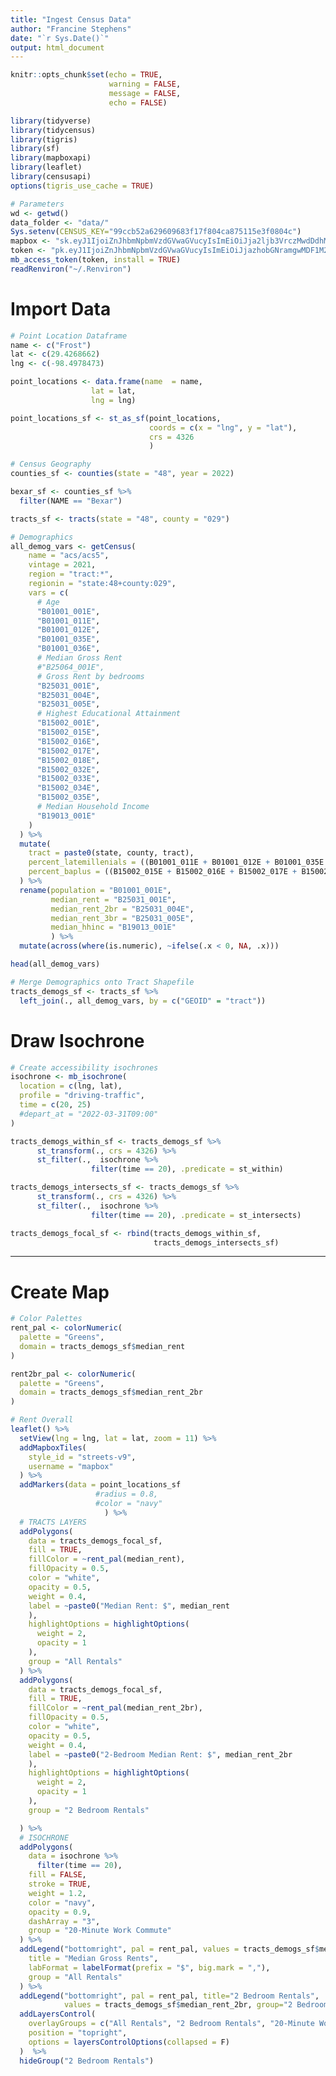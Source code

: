 ```yaml
---
title: "Ingest Census Data"
author: "Francine Stephens"
date: "`r Sys.Date()`"
output: html_document
---
```


```r
knitr::opts_chunk$set(echo = TRUE, 
                      warning = FALSE, 
                      message = FALSE,
                      echo = FALSE)

library(tidyverse)
library(tidycensus)
library(tigris)
library(sf)
library(mapboxapi)
library(leaflet)
library(censusapi)
options(tigris_use_cache = TRUE)

# Parameters
wd <- getwd()
data_folder <- "data/"
Sys.setenv(CENSUS_KEY="99ccb52a629609683f17f804ca875115e3f0804c")
mapbox <- "sk.eyJ1IjoiZnJhbmNpbmVzdGVwaGVucyIsImEiOiJja2ljb3VrczMwdDdhMnhsNjA4Yjh1c2h1In0.WJjq6TysT6zZZnaxsN0s5g"
token <- "pk.eyJ1IjoiZnJhbmNpbmVzdGVwaGVucyIsImEiOiJjazhobGNramgwMDF1M2Zsa2tieHV2eDF1In0.60HwmeTBd_q8TY5yAA0kZw"
mb_access_token(token, install = TRUE)
readRenviron("~/.Renviron")
```



# Import Data
```r
# Point Location Dataframe
name <- c("Frost")
lat <- c(29.4268662)
lng <- c(-98.4978473)

point_locations <- data.frame(name  = name,
                  lat = lat,
                  lng = lng)

point_locations_sf <- st_as_sf(point_locations, 
                               coords = c(x = "lng", y = "lat"), 
                               crs = 4326
                               )
```


```r
# Census Geography
counties_sf <- counties(state = "48", year = 2022)

bexar_sf <- counties_sf %>% 
  filter(NAME == "Bexar")

tracts_sf <- tracts(state = "48", county = "029")

```

```r
# Demographics
all_demog_vars <- getCensus(
    name = "acs/acs5",
    vintage = 2021,
    region = "tract:*",
    regionin = "state:48+county:029",
    vars = c(
      # Age
      "B01001_001E",
      "B01001_011E",
      "B01001_012E",
      "B01001_035E",
      "B01001_036E",
      # Median Gross Rent
      #"B25064_001E",
      # Gross Rent by bedrooms 
      "B25031_001E",
      "B25031_004E",
      "B25031_005E",
      # Highest Educational Attainment
      "B15002_001E",
      "B15002_015E",
      "B15002_016E",
      "B15002_017E",
      "B15002_018E",
      "B15002_032E",
      "B15002_033E",
      "B15002_034E",
      "B15002_035E",
      # Median Household Income
      "B19013_001E"
    )
  ) %>%
  mutate(
    tract = paste0(state, county, tract),
    percent_latemillenials = ((B01001_011E + B01001_012E + B01001_035E + B01001_036E) / B01001_001E) * 100,
    percent_baplus = ((B15002_015E + B15002_016E + B15002_017E + B15002_018E + B15002_032E + B15002_033E + B15002_034E + B15002_035E) / B15002_001E) * 100
  ) %>% 
  rename(population = "B01001_001E",
         median_rent = "B25031_001E",
         median_rent_2br = "B25031_004E",
         median_rent_3br = "B25031_005E",
         median_hhinc = "B19013_001E"
         ) %>% 
  mutate(across(where(is.numeric), ~ifelse(.x < 0, NA, .x)))

head(all_demog_vars)

# Merge Demographics onto Tract Shapefile
tracts_demogs_sf <- tracts_sf %>% 
  left_join(., all_demog_vars, by = c("GEOID" = "tract"))
```


# Draw Isochrone
```r

# Create accessibility isochrones
isochrone <- mb_isochrone(
  location = c(lng, lat),
  profile = "driving-traffic",
  time = c(20, 25)
  #depart_at = "2022-03-31T09:00"
)
```

```r

tracts_demogs_within_sf <- tracts_demogs_sf %>% 
      st_transform(., crs = 4326) %>% 
      st_filter(.,  isochrone %>% 
                  filter(time == 20), .predicate = st_within)

tracts_demogs_intersects_sf <- tracts_demogs_sf %>% 
      st_transform(., crs = 4326) %>% 
      st_filter(.,  isochrone %>% 
                  filter(time == 20), .predicate = st_intersects)

tracts_demogs_focal_sf <- rbind(tracts_demogs_within_sf, 
                                tracts_demogs_intersects_sf)
```



------

# Create Map
```r
# Color Palettes
rent_pal <- colorNumeric(
  palette = "Greens",
  domain = tracts_demogs_sf$median_rent
)

rent2br_pal <- colorNumeric(
  palette = "Greens",
  domain = tracts_demogs_sf$median_rent_2br
)


```

```r
# Rent Overall
leaflet() %>% 
  setView(lng = lng, lat = lat, zoom = 11) %>%
  addMapboxTiles(
    style_id = "streets-v9",
    username = "mapbox"
  ) %>%
  addMarkers(data = point_locations_sf
                   #radius = 0.8,
                   #color = "navy"
                     ) %>% 
  # TRACTS LAYERS
  addPolygons(
    data = tracts_demogs_focal_sf,
    fill = TRUE,
    fillColor = ~rent_pal(median_rent),
    fillOpacity = 0.5,
    color = "white",
    opacity = 0.5, 
    weight = 0.4,
    label = ~paste0("Median Rent: $", median_rent 
    ),
    highlightOptions = highlightOptions(
      weight = 2,
      opacity = 1
    ),
    group = "All Rentals"
  ) %>%
  addPolygons(
    data = tracts_demogs_focal_sf,
    fill = TRUE,
    fillColor = ~rent_pal(median_rent_2br),
    fillOpacity = 0.5,
    color = "white",
    opacity = 0.5,
    weight = 0.4,
    label = ~paste0("2-Bedroom Median Rent: $", median_rent_2br
    ),
    highlightOptions = highlightOptions(
      weight = 2,
      opacity = 1
    ),
    group = "2 Bedroom Rentals"

  ) %>%
  # ISOCHRONE
  addPolygons(
    data = isochrone %>% 
      filter(time == 20),
    fill = FALSE,
    stroke = TRUE,
    weight = 1.2,
    color = "navy", 
    opacity = 0.9, 
    dashArray = "3",
    group = "20-Minute Work Commute"
  ) %>% 
  addLegend("bottomright", pal = rent_pal, values = tracts_demogs_sf$median_rent,
    title = "Median Gross Rents",
    labFormat = labelFormat(prefix = "$", big.mark = ","),
    group = "All Rentals"
  ) %>%
  addLegend("bottomright", pal = rent_pal, title="2 Bedroom Rentals",
            values = tracts_demogs_sf$median_rent_2br, group="2 Bedroom Rentals") %>%
  addLayersControl(
    overlayGroups = c("All Rentals", "2 Bedroom Rentals", "20-Minute Work Commute"),
    position = "topright",
    options = layersControlOptions(collapsed = F)
  )  %>% 
  hideGroup("2 Bedroom Rentals")


```

